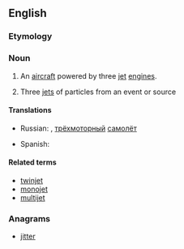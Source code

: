 ==English==

===Etymology===
{{prefix|en|tri|jet}}

===Noun===
{{en-noun}}
{{wikipedia}}

# {{lb|en|aviation}} An [[aircraft]] powered by three [[jet]] [[engine]]s.
# {{lb|en|physics}} Three [[jet]]s of particles from an event or source

====Translations====
{{trans-top|aircraft powered by three jet engines}}
* Russian: {{t|ru|трёхмоторник}}, [[трёхмоторный]] [[самолёт]]
{{trans-mid}}
* Spanish: {{t|es|trirreactor}}
{{trans-bottom}}

====Related terms====
* [[twinjet]]
* [[monojet]]
* [[multijet]]

===Anagrams===
* [[jitter#English|jitter]]